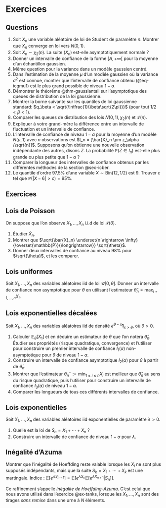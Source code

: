 # Exercices {.unnumbered}

## Questions 

1. Soit $X_n$ une variable aléatoire de loi de Student de paramètre $n$. Montrer que $X_n$ converge en loi vers $N(0,1)$. 
2. Soit $X_n \sim \chi_2(n)$. La suite $(X_n)$ est-elle asymptotiquement normale ?
3. Donner un intervalle de confiance de la forme $[A,+\infty[$ pour la moyenne d'un échantillon gaussien. 
4. Même question pour la variance dans un modèle gaussien centré. 
5. Dans l'estimation de la moyenne $\mu$ d'un modèle gaussien où la variance $\sigma^2$ est connue, montrer que l'intervalle de confiance obtenu (@eq-icgmu1) est le plus grand possible de niveau $1-\alpha$. 
6. Démontrer le théorème @thm-gaussiantail sur l'asymptotique des queues de distribution de la loi gaussienne. 
7. Montrer la borne suivante sur les quantiles de loi gaussienne standard: $q_\beta < \sqrt{\ln\frac{1}{\beta\sqrt{2\pi}}}$ (pour tout $1/2<\beta<1$).  
8. Comparer les queues de distribution des lois $N(0,1), \chi_2(n)$ et $\mathscr{T}(n)$. 
9. Expliquer à votre grand-mère la différence entre un intervalle de fluctuation et un intervalle de confiance. 
10. L'intervalle de confiance de niveau $1-\alpha$ pour la moyenne d'un modèle $N(\mu, 1)$ avec $n$ observations est $I_n = [\bar{X}_n \pm z_\alpha /\sqrt{n}]$. Supposons qu'on obtienne une nouvelle observation indépendante des autres, disons $Z$. La probabilité $\mathbb{P}(Z \in I_n)$ est-elle plus grande ou plus petite que $1-\alpha$ ?
11. Comparer la longueur des intervalles de confiance obtenus par les différentes méthodes de la section @sec-icber. 
12. Le quantile d'ordre 97,5% d'une variable $X\sim \mathrm{Bin}(12,1/2)$ est 9. Trouver $c$ tel que $\mathbb{P}(|X-6|>c)=95\%$. 


## Exercices 

:::{#exr-poisson} 

## Lois de Poisson

On suppose que l'on observe $X_1, \dots, X_n$ i.i.d de loi $\mathscr{P}(\theta)$.

1. Étudier $\bar{X}_n$. 
2. Montrer que $\sqrt{\bar{X}_n} \underset{n \rightarrow \infty}{\overset{\mathbb{P}}{\longrightarrow}} \sqrt{\theta}$. 
3. Donner deux intervalles de confiance au niveau $98 \%$ pour $\sqrt{\theta}$, et les comparer.

::: 

:::{#exr-unif}

## Lois uniformes

Soit $X_1, \dotsc, X_n$ des variables aléatoires iid de loi $\mathscr{U}[0,\theta]$. Donner un intervalle de confiance non asymptotique pour $\theta$ en utilisant l'estimateur $\hat{\theta}_n = \max_{i=1,\dotsc, n}X_i$. 

:::

:::{#exr-expodec}

## Lois exponentielles décalées

Soit $X_1, \dotsc, X_n$ des variables aléatoires iid de densité $e^{\theta-x} \mathbf{1}_{x>\theta}$, où $\theta >0$.

1. Calculer $\mathbb{E}_\theta\left[X_1\right]$ et en déduire un estimateur de $\theta$ que l'on notera $\hat\theta_n$. Étudier ses propriétés (risque quadratique, convergence) et l'utiliser pour construire un premier intervalle de confiance $I_1(\alpha)$ non-asymptotique pour $\theta$ de niveau $1-\alpha$.
2. Construire un intervalle de confiance asymptotique $I_2(\alpha)$ pour $\theta$ à partir de $\hat{\theta}_n$. 
2. Montrer que l'estimateur $\theta_n^\star := \min_{1 \leq i \leq n} X_i$ est meilleur que $\hat \theta_n$ au sens du risque quadratique, puis l'utiliser pour construire un intervalle de confiance $I_3(\alpha)$ de niveau $1-\alpha$. 
3. Comparer les longueurs de tous ces différents intervalles de confiance. 

:::

:::{#exr-expo}

## Lois exponentielles


Soit $X_1, \dotsc, X_n$ des variables aléatoires iid exponentielles de paramètre $\lambda>0$. 

1. Quelle est la loi de $S_n = X_1 + \dotsb + X_n$ ?
2. Construire un intervalle de confiance de niveau $1-\alpha$ pour $\lambda$. 

:::

:::{#exr-azuma}

## Inégalité d'Azuma

Montrer que l'inégalité de Hoeffding reste valable lorsque les $X_i$ ne sont plus supposés indépendants, mais que la suite $S_k = X_1 + \dotsb + X_k$ est une martingale. Indice : $\mathbb{E}[e^{\lambda S_{n+1}}] = \mathbb{E}[e^{\lambda S_n}\mathbb{E}[e^{\lambda X_{n+1}}|S_n]]$. 

Ce raffinement s'appelle *inégalite de Hoeffding-Azuma*. C'est celui que nous avons utilisé dans l'exercice @ex-tanks, lorsque les $X_1, \dotsc, X_n$ sont des tirages *sans remise* dans une urne à $N$ éléments. 



:::